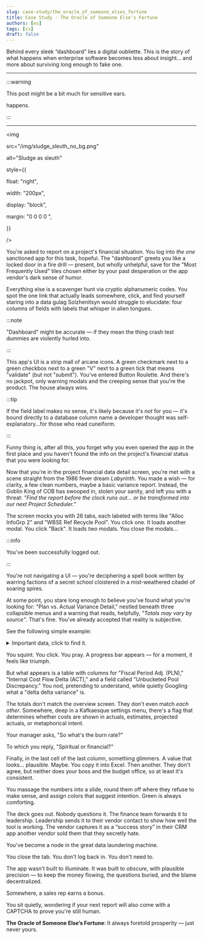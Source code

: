 ---
slug: case-study/the_oracle_of_someone_elses_fortune
title: Case Study - The Oracle of Someone Else's Fortune
authors: [es]
tags: [cs]
draft: false
---


Behind every sleek “dashboard” lies a digital oubliette. This is the story of what happens when enterprise software becomes less about insight... and more about surviving long enough to fake one.

<!-- truncate -->

---

:::warning

This post might be a bit much for sensitive ears.

<RatingSelector />

<RatingSwitcher word="Shit fucking" /> happens.

:::

---

<img

src="/img/sludge_sleuth_no_bg.png"

alt="Sludge as sleuth"

style={{

float: "right",

width: "200px",

display: "block",

margin: "0 0 0 0 ",

}}

/>

You're asked to report on a project's financial situation. You log into _the one_ sanctioned app for this task, hopeful. The "dashboard" greets you like a locked door in a fire drill &mdash; present, but wholly unhelpful, save for the "Most Frequently Used" tiles chosen either by your past desperation or the app vendor's dark sense of humor.

Everything else is a scavenger hunt via cryptic alphanumeric codes. You spot the one link that actually leads somewhere, click, and find yourself staring into a data gulag Solzhenitsyn would struggle to elucidate: four columns of fields with labels that whisper in alien tongues.

:::note

"Dashboard" might be accurate &mdash; if they mean the thing crash test dummies are violently hurled into.

:::

This app's UI is a strip mall of arcane icons. A green checkmark next to a green checkbox next to a green "V" next to a green tick that means "validate" (but not "submit"). You've entered Button Roulette. And there's no jackpot, only warning modals and the creeping sense that you're the product. The house always wins.

:::tip

If the field label makes no sense, it's likely because it's _not_ for you &mdash; it's bound directly to a database column name a developer thought was self-explanatory...for those who read cuneiform.

:::

Funny thing is, after all this, you forget why you even opened the <RatingSwitcher word="damned"/> app in the first place and you haven't found the info on the project's financial status that you were looking for.

Now that you're in the project financial data detail screen, you're met with a scene straight from the 1986 fever dream _Labyrinth_. You made a wish &mdash; for clarity, a few clean numbers, maybe a basic variance report. Instead, the Goblin King of COB has swooped in, stolen your sanity, and left you with a threat: _"Find the report before the clock runs out... or be transformed into our next Project Scheduler."_

The screen mocks you with 26 tabs, each labeled with terms like "Alloc InfoGrp 2" and "WBSE Ref Recycle Pool". You click one. It loads another modal. You click "Back". It loads _two_ modals. You close the modals...

:::info

You've been successfully logged out.

:::

You're not navigating a UI &mdash; you're deciphering a spell book written by warring factions of a secret school cloistered in a mist-weathered citadel of soaring spires.

At some point, you stare long enough to believe you've found what you're looking for: "Plan vs. Actual Variance Detail," nestled beneath three collapsible menus and a warning that reads, helpfully, _"Totals may vary by source"_. That's fine. You've already accepted that reality is subjective.

See the following simple example:

<details>

<summary>Important data, click to find it.</summary>

<details>

<summary>Important data, click to find it.</summary>

<details>

<summary>Important data, click to find it.</summary>

<details>

<summary>Important data, click to find it.</summary>

💩

</details>

</details>

</details>

</details>

You squint. You click. You pray. A progress bar appears &mdash; for a moment, it feels like triumph.

But what appears is a table with columns for "Fiscal Period Adj. (PLN)," "Internal Cost Flow Delta (ACT)," and a field called "Unbucketed Pool Discrepancy." You nod, pretending to understand, while quietly Googling what a "delta delta variance" is.

The totals don't match the overview screen. They don't even match _each other_. Somewhere, deep in a Kafkaesque settings menu, there's a flag that determines whether costs are shown in actuals, estimates, projected actuals, or metaphorical intent.

Your manager asks, "So what's the burn rate?"

To which you reply, "Spiritual or financial?"

Finally, in the last cell of the last column, something glimmers. A value that looks... plausible. Maybe. You copy it into Excel. Then another. They don't agree, but neither does your boss and the budget office, so at least it's consistent.

You massage the numbers into a slide, round them off where they refuse to make sense, and assign colors that suggest intention. Green is always comforting.

The deck goes out. Nobody questions it. The finance team forwards it to leadership. Leadership sends it to their vendor contact to show how well the tool is working. The vendor captures it as a “success story” in their CRM app another vendor sold them that they secretly hate.

You've become a node in the great data laundering machine.

You close the tab. You don't log back in. You don't need to.

The app wasn't built to illuminate. It was built to _obscure_, with plausible precision — to keep the money flowing, the questions buried, and the blame decentralized.

Somewhere, a sales rep earns a bonus.

You sit quietly, wondering if your next report will also come with a CAPTCHA to prove you're still human.

**The Oracle of Someone Else’s Fortune**: It always foretold prosperity — just never yours.

<LegalNoticeDisclaimer />
